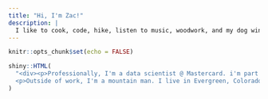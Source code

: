 ```yaml
---
title: "Hi, I'm Zac!"
description: |
  I like to cook, code, hike, listen to music, woodwork, and my dog winston is a spitting image.  
---
```


```r
knitr::opts_chunk$set(echo = FALSE)
```

```r
shiny::HTML(
  "<div><p>Professionally, I'm a data scientist @ Mastercard. i'm part of their economics institute & mainly focus on data science & web development. previously, I was a consultant at FactSet where I worked with investment managers on their quant workflows.</p>
  <p>Outside of work, I'm a mountain man. I live in Evergreen, Colorado & can usually be found with my pup (winston) up a mountain, woodworking, or coding."
)
```

